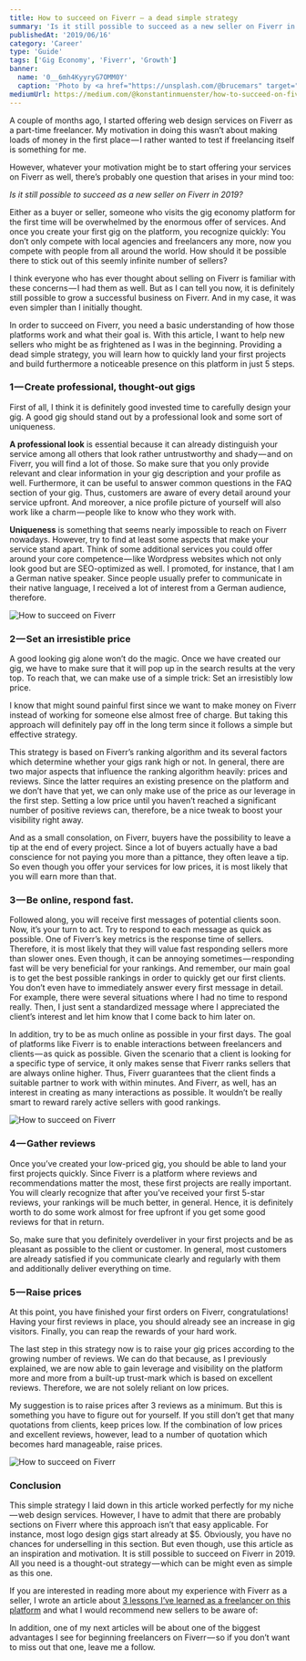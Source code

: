 ```yaml
---
title: How to succeed on Fiverr — a dead simple strategy
summary: 'Is it still possible to succeed as a new seller on Fiverr in 2019? — Yes, it is. Learn how to do it in just 5 simple steps.'
publishedAt: '2019/06/16'
category: 'Career'
type: 'Guide'
tags: ['Gig Economy', 'Fiverr', 'Growth']
banner:
  name: '0__6mh4KyyryG7OMM0Y'
  caption: 'Photo by <a href="https://unsplash.com/@brucemars" target="_blank" rel="noopener noreferrer">bruce mars</a> on Unsplash'
mediumUrl: https://medium.com/@konstantinmuenster/how-to-succeed-on-fiverr-a-dead-simple-strategy-a3928fdf6f6a
---
```




A couple of months ago, I started offering web design services on Fiverr as a part-time freelancer. My motivation in doing this wasn’t about making loads of money in the first place — I rather wanted to test if freelancing itself is something for me.

However, whatever your motivation might be to start offering your services on Fiverr as well, there’s probably one question that arises in your mind too:

_Is it still possible to succeed as a new seller on Fiverr in 2019?_

Either as a buyer or seller, someone who visits the gig economy platform for the first time will be overwhelmed by the enormous offer of services. And once you create your first gig on the platform, you recognize quickly: You don’t only compete with local agencies and freelancers any more, now you compete with people from all around the world. How should it be possible there to stick out of this seemly infinite number of sellers?

I think everyone who has ever thought about selling on Fiverr is familiar with these concerns — I had them as well. But as I can tell you now, it is definitely still possible to grow a successful business on Fiverr. And in my case, it was even simpler than I initially thought.

In order to succeed on Fiverr, you need a basic understanding of how those platforms work and what their goal is. With this article, I want to help new sellers who might be as frightened as I was in the beginning. Providing a dead simple strategy, you will learn how to quickly land your first projects and build furthermore a noticeable presence on this platform in just 5 steps.

### 1 — Create professional, thought-out gigs

First of all, I think it is definitely good invested time to carefully design your gig. A good gig should stand out by a professional look and some sort of uniqueness.

**A professional look** is essential because it can already distinguish your service among all others that look rather untrustworthy and shady — and on Fiverr, you will find a lot of those. So make sure that you only provide relevant and clear information in your gig description and your profile as well. Furthermore, it can be useful to answer common questions in the FAQ section of your gig. Thus, customers are aware of every detail around your service upfront. And moreover, a nice profile picture of yourself will also work like a charm — people like to know who they work with.

**Uniqueness** is something that seems nearly impossible to reach on Fiverr nowadays. However, try to find at least some aspects that make your service stand apart. Think of some additional services you could offer around your core competence — like Wordpress websites which not only look good but are SEO-optimized as well. I promoted, for instance, that I am a German native speaker. Since people usually prefer to communicate in their native language, I received a lot of interest from a German audience, therefore.

<Image
  src={FiverrPosting}
  alt="How to succeed on Fiverr"
  caption="One of my gigs on Fiverr — basic Wordpress websites"
/>

### 2 — Set an irresistible price

A good looking gig alone won’t do the magic. Once we have created our gig, we have to make sure that it will pop up in the search results at the very top. To reach that, we can make use of a simple trick: Set an irresistibly low price.

I know that might sound painful first since we want to make money on Fiverr instead of working for someone else almost free of charge. But taking this approach will definitely pay off in the long term since it follows a simple but effective strategy.

This strategy is based on Fiverr’s ranking algorithm and its several factors which determine whether your gigs rank high or not. In general, there are two major aspects that influence the ranking algorithm heavily: prices and reviews. Since the latter requires an existing presence on the platform and we don’t have that yet, we can only make use of the price as our leverage in the first step. Setting a low price until you haven’t reached a significant number of positive reviews can, therefore, be a nice tweak to boost your visibility right away.

And as a small consolation, on Fiverr, buyers have the possibility to leave a tip at the end of every project. Since a lot of buyers actually have a bad conscience for not paying you more than a pittance, they often leave a tip. So even though you offer your services for low prices, it is most likely that you will earn more than that.

### 3 — Be online, respond fast.

Followed along, you will receive first messages of potential clients soon. Now, it’s your turn to act. Try to respond to each message as quick as possible. One of Fiverr’s key metrics is the response time of sellers. Therefore, it is most likely that they will value fast responding sellers more than slower ones. Even though, it can be annoying sometimes — responding fast will be very beneficial for your rankings. And remember, our main goal is to get the best possible rankings in order to quickly get our first clients. You don’t even have to immediately answer every first message in detail. For example, there were several situations where I had no time to respond really. Then, I just sent a standardized message where I appreciated the client’s interest and let him know that I come back to him later on.

In addition, try to be as much online as possible in your first days. The goal of platforms like Fiverr is to enable interactions between freelancers and clients — as quick as possible. Given the scenario that a client is looking for a specific type of service, it only makes sense that Fiverr ranks sellers that are always online higher. Thus, Fiverr guarantees that the client finds a suitable partner to work with within minutes. And Fiverr, as well, has an interest in creating as many interactions as possible. It wouldn’t be really smart to reward rarely active sellers with good rankings.

<Image
  src={FiverrPerformance}
  alt="How to succeed on Fiverr"
  caption="Even though the gig might seem quite simple, it performed great"
/>

### 4 — Gather reviews

Once you’ve created your low-priced gig, you should be able to land your first projects quickly. Since Fiverr is a platform where reviews and recommendations matter the most, these first projects are really important. You will clearly recognize that after you’ve received your first 5-star reviews, your rankings will be much better, in general. Hence, it is definitely worth to do some work almost for free upfront if you get some good reviews for that in return.

So, make sure that you definitely overdeliver in your first projects and be as pleasant as possible to the client or customer. In general, most customers are already satisfied if you communicate clearly and regularly with them and additionally deliver everything on time.

### 5 — Raise prices

At this point, you have finished your first orders on Fiverr, congratulations! Having your first reviews in place, you should already see an increase in gig visitors. Finally, you can reap the rewards of your hard work.

The last step in this strategy now is to raise your gig prices according to the growing number of reviews. We can do that because, as I previously explained, we are now able to gain leverage and visibility on the platform more and more from a built-up trust-mark which is based on excellent reviews. Therefore, we are not solely reliant on low prices.

My suggestion is to raise prices after 3 reviews as a minimum. But this is something you have to figure out for yourself. If you still don’t get that many quotations from clients, keep prices low. If the combination of low prices and excellent reviews, however, lead to a number of quotation which becomes hard manageable, raise prices.

<Image
  src={FiverrEarnings}
  alt="How to succeed on Fiverr"
  caption="Earnings of my first few projects on Fiverr"
/>

### Conclusion

This simple strategy I laid down in this article worked perfectly for my niche — web design services. However, I have to admit that there are probably sections on Fiverr where this approach isn’t that easy applicable. For instance, most logo design gigs start already at $5. Obviously, you have no chances for underselling in this section. But even though, use this article as an inspiration and motivation. It is still possible to succeed on Fiverr in 2019. All you need is a thought-out strategy — which can be might even as simple as this one.

If you are interested in reading more about my experience with Fiverr as a seller, I wrote an article about [3 lessons I’ve learned as a freelancer on this platform](/blog/i-tried-freelancing-on-fiverr-3-lessons-ive-learned) and what I would recommend new sellers to be aware of:

In addition, one of my next articles will be about one of the biggest advantages I see for beginning freelancers on Fiverr — so if you don’t want to miss out that one, leave me a follow.
